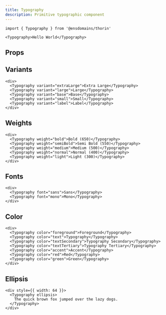 ```yaml
---
title: Typography
description: Primitive typographic component
---
```


```tsx
import { Typography } from '@ensdomains/thorin'
```

```tsx expand=true live=true
<Typography>Hello World</Typography>
```

## Props

<PropsTable sourceLink={sourceLink} types={types} />

## Variants

```tsx live=true
<div>
  <Typography variant="extraLarge">Extra Large</Typography>
  <Typography variant="large">Large</Typography>
  <Typography variant="base">Base</Typography>
  <Typography variant="small">Small</Typography>
  <Typography variant="label">Label</Typography>
</div>
```

## Weights

```tsx live=true
<div>
  <Typography weight="bold">Bold (650)</Typography>
  <Typography weight="semiBold">Semi Bold (550)</Typography>
  <Typography weight="medium">Medium (500)</Typography>
  <Typography weight="normal">Normal (400)</Typography>
  <Typography weight="light">Light (300)</Typography>
</div>
```

## Fonts

```tsx live=true
<div>
  <Typography font="sans">Sans</Typography>
  <Typography font="mono">Mono</Typography>
</div>
```

## Color

```tsx live=true
<div>
  <Typography color="foreground">Foreground</Typography>
  <Typography color="text">Typography</Typography>
  <Typography color="textSecondary">Typography Secondary</Typography>
  <Typography color="textTertiary">Typography Tertiary</Typography>
  <Typography color="accent">Accent</Typography>
  <Typography color="red">Red</Typography>
  <Typography color="green">Green</Typography>
</div>
```

## Ellipsis

```tsx live=true
<div style={{ width: 64 }}>
  <Typography ellipsis>
    The quick brown fox jumped over the lazy dogs.
  </Typography>
</div>
```
